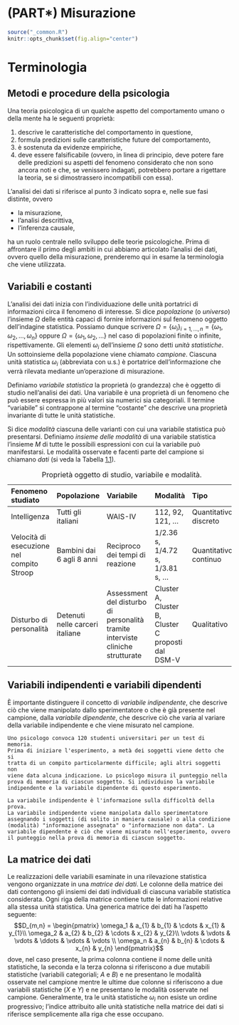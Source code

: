 # (PART\*) Misurazione {-}

```r
source("_common.R")
knitr::opts_chunk$set(fig.align="center")
```

# Terminologia {#chapter-terminologia}

## Metodi e procedure della psicologia

Una teoria psicologica di un qualche aspetto del comportamento umano o
della mente ha le seguenti proprietà:

1.  descrive le caratteristiche del comportamento in questione,
2.  formula predizioni sulle caratteristiche future del comportamento,
3.  è sostenuta da evidenze empiriche,
4.  deve essere falsificabile (ovvero, in linea di principio, deve
    potere fare delle predizioni su aspetti del fenomeno considerato che
    non sono ancora noti e che, se venissero indagati, potrebbero
    portare a rigettare la teoria, se si dimostrassero incompatibili con
    essa).

L'analisi dei dati si riferisce al punto 3 indicato sopra e, nelle sue
fasi distinte, ovvero

-   la misurazione,
-   l'analisi descrittiva,
-   l'inferenza causale,

ha un ruolo centrale nello sviluppo delle teorie psicologiche. Prima di
affrontare il primo degli ambiti in cui abbiamo articolato l'analisi dei
dati, ovvero quello della misurazione, prenderemo qui in esame la
terminologia che viene utilizzata.

## Variabili e costanti

L'analisi dei dati inizia con l'individuazione delle unità portatrici di
informazioni circa il fenomeno di interesse. Si dice *popolazione* (o
*universo*) l'insieme $\Omega$ delle entità capaci di fornire
informazioni sul fenomeno oggetto dell'indagine statistica. Possiamo
dunque scrivere
$\Omega = \{\omega_i\}_{i=1, \dots, n}= \{\omega_1, \omega_2, \dots, \omega_n\}$
oppure $\Omega =  \{\omega_1, \omega_2, \dots \}$ nel caso di
popolazioni finite o infinite, rispettivamente. Gli elementi $\omega_i$
dell'insieme $\Omega$ sono detti *unità statistiche*. Un sottoinsieme
della popolazione viene chiamato *campione*. Ciascuna unità statistica
$\omega_i$ (abbreviata con u.s.) è portatrice dell'informazione che
verrà rilevata mediante un'operazione di misurazione.

Definiamo *variabile statistica* la proprietà (o grandezza) che è
oggetto di studio nell'analisi dei dati. Una variabile è una proprietà
di un fenomeno che può essere espressa in più valori sia numerici sia
categoriali. Il termine "variabile" si contrappone al termine "costante"
che descrive una proprietà invariante di tutte le unità statistiche.

Si dice *modalità* ciascuna delle varianti con cui una variabile
statistica può presentarsi. Definiamo *insieme delle modalità* di una
variabile statistica l'insieme $M$ di tutte le possibili espressioni con
cui la variabile può manifestarsi. Le modalità osservate e facenti parte
del campione si chiamano *dati* (si veda la
Tabella [1.1](#tab:term_st_desc){reference-type="ref"
reference="tab:term_st_desc"}).

::: {#tab:term_st_desc}
  **Fenomeno studiato**                       **Popolazione**                   **Variabile**                                                                    **Modalità**                                         **Tipo**
  ------------------------------------------- --------------------------------- -------------------------------------------------------------------------------- ---------------------------------------------------- -----------------------
  Intelligenza                                Tutti gli italiani                WAIS-IV                                                                          $112$, $92$, $121$, ...                              Quantitativo discreto
  Velocità di esecuzione nel compito Stroop   Bambini dai 6 agli 8 anni         Reciproco dei tempi di reazione                                                  $1/2.36$ s, $1/4.72$ s, $1/3.81$ s, ...              Quantitativo continuo
  Disturbo di personalità                     Detenuti nelle carceri italiane   Assessment del disturbo di personalità tramite interviste cliniche strutturate   Cluster A, Cluster B, Cluster C proposti dal DSM-V   Qualitativo

  : Proprietà oggetto di studio, variabile e modalità.
:::

## Variabili indipendenti e variabili dipendenti

È importante distinguere il concetto di *variabile indipendente*, che
descrive ciò che viene manipolato dallo sperimentatore o che è già
presente nel campione, dalla *variabile dipendente*, che descrive ciò
che varia al variare della variabile indipendente e che viene misurato
nel campione.

```exercise
Uno psicologo convoca 120 studenti universitari per un test di memoria.
Prima di iniziare l'esperimento, a metà dei soggetti viene detto che si
tratta di un compito particolarmente difficile; agli altri soggetti non
viene data alcuna indicazione. Lo psicologo misura il punteggio nella
prova di memoria di ciascun soggetto. Si individuino la variabile
indipendente e la variabile dipendente di questo esperimento.
```

```solution
La variabile indipendente è l'informazione sulla difficoltà della prova.
La variabile indipendente viene manipolata dallo sperimentatore
assegnando i soggetti (di solito in maniera causale) o alla condizione
(modalità) "informazione assegnata" o "informazione non data". La
variabile dipendente è ciò che viene misurato nell'esperimento, ovvero
il punteggio nella prova di memoria di ciascun soggetto.
```

## La matrice dei dati

Le realizzazioni delle variabili esaminate in una rilevazione statistica
vengono organizzate in una *matrice dei dati*. Le colonne della matrice
dei dati contengono gli insiemi dei dati individuali di ciascuna
variabile statistica considerata. Ogni riga della matrice contiene tutte
le informazioni relative alla stessa unità statistica. Una generica
matrice dei dati ha l'aspetto seguente: $$D_{m,n} = 
 \begin{pmatrix}
  \omega_1 & a_{1}   & b_{1}   & \cdots & x_{1} & y_{1}\\
  \omega_2 & a_{2}   & b_{2}   & \cdots & x_{2} & y_{2}\\
  \vdots   & \vdots  & \vdots  & \ddots & \vdots & \vdots  \\
 \omega_n  & a_{n}   & b_{n}   & \cdots & x_{n} & y_{n}
 \end{pmatrix}$$ dove, nel caso presente, la prima colonna contiene il
nome delle unità statistiche, la seconda e la terza colonna si
riferiscono a due mutabili statistiche (variabili categoriali; $A$ e
$B$) e ne presentano le modalità osservate nel campione mentre le ultime
due colonne si riferiscono a due variabili statistiche ($X$ e $Y$) e ne
presentano le modalità osservate nel campione. Generalmente, tra le
unità statistiche $\omega_i$ non esiste un ordine progressivo; l'indice
attribuito alle unità statistiche nella matrice dei dati si riferisce
semplicemente alla riga che esse occupano.
